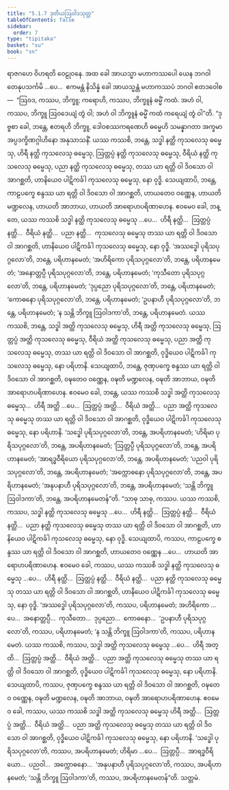 ```yaml
---
title: "5.1.7 ဒုတိယဩဝါဒသုတ္တ"
tableOfContents: false
sidebar:
  order: 7
type: "tipitaka"
basket: "su"
book: "sn"
---
```



<DynamicBreadcrumb />

<Division number="150" book="sn" e="ch" v="18" p="301">

<Paragraph number="940" book="sn">
ရာဇဂဟေ ဝိဟရတိ ဝေဠုဝနေ. အထ ခေါ အာယသ္မာ မဟာကဿပေါ ယေန ဘဂဝါ တေနုပသင်္ကမိ …ပေ…  ဧကမန္တံ နိသိန္နံ ခေါ အာယသ္မန္တံ မဟာကဿပံ ဘဂဝါ ဧတဒဝေါစ—  “ဩဝဒ, ကဿပ, ဘိက္ခူ; ကရောဟိ, ကဿပ, ဘိက္ခူနံ ဓမ္မိံ ကထံ. အဟံ ဝါ, ကဿပ, ဘိက္ခူ ဩဝဒေယျံ တွံ ဝါ; အဟံ ဝါ ဘိက္ခူနံ ဓမ္မိံ ကထံ ကရေယျံ တွံ ဝါ”တိ.
</Paragraph>

<Paragraph number="941" book="sn">
“ဒုဗ္ဗစာ ခေါ, ဘန္တေ, ဧတရဟိ ဘိက္ခူ, ဒေါဝစဿကရဏေဟိ ဓမ္မေဟိ သမန္နာဂတာ အက္ခမာ အပ္ပဒက္ခိဏဂ္ဂါဟိနော အနုသာသနိံ. ယဿ ကဿစိ, ဘန္တေ, သဒ္ဓါ နတ္ထိ ကုသလေသု ဓမ္မေသု, ဟိရီ နတ္ထိ ကုသလေသု ဓမ္မေသု, ဩတ္တပ္ပံ နတ္ထိ ကုသလေသု ဓမ္မေသု, ဝီရိယံ နတ္ထိ ကုသလေသု ဓမ္မေသု, ပညာ နတ္ထိ ကုသလေသု ဓမ္မေသု, တဿ ယာ ရတ္တိ ဝါ ဒိဝသော ဝါ အာဂစ္ဆတိ, ဟာနိယေဝ ပါဋိကင်္ခါ ကုသလေသု ဓမ္မေသု, နော ဝုဒ္ဓိ.
</Paragraph>

<Paragraph number="942" book="sn">
သေယျထာပိ, ဘန္တေ, ကာဠပက္ခေ စန္ဒဿ ယာ ရတ္တိ ဝါ ဒိဝသော ဝါ အာဂစ္ဆတိ, ဟာယတေဝ ဝဏ္ဏေန, ဟာယတိ မဏ္ဍလေန, ဟာယတိ အာဘာယ, ဟာယတိ အာရောဟပရိဏာဟေန. ဧဝမေဝ ခေါ, ဘန္တေ, ယဿ ကဿစိ သဒ္ဓါ နတ္ထိ ကုသလေသု ဓမ္မေသု …ပေ…  ဟိရီ နတ္ထိ…  ဩတ္တပ္ပံ နတ္ထိ…  ဝီရိယံ နတ္ထိ…  ပညာ နတ္ထိ…  ကုသလေသု ဓမ္မေသု တဿ ယာ ရတ္တိ ဝါ ဒိဝသော ဝါ အာဂစ္ဆတိ, ဟာနိယေဝ ပါဋိကင်္ခါ ကုသလေသု ဓမ္မေသု, နော ဝုဒ္ဓိ.
</Paragraph>

<Paragraph number="943" book="sn">
‘အဿဒ္ဓေါ ပုရိသပုဂ္ဂလော’တိ, ဘန္တေ, ပရိဟာနမေတံ; ‘အဟိရိကော ပုရိသပုဂ္ဂလော’တိ, ဘန္တေ, ပရိဟာနမေတံ; ‘အနောတ္တပ္ပီ ပုရိသပုဂ္ဂလော’တိ, ဘန္တေ, ပရိဟာနမေတံ; ‘ကုသီတော ပုရိသပုဂ္ဂလော’တိ, ဘန္တေ, ပရိဟာနမေတံ; ‘ဒုပ္ပညော ပုရိသပုဂ္ဂလော’တိ, ဘန္တေ, ပရိဟာနမေတံ; ‘ကောဓနော ပုရိသပုဂ္ဂလော’တိ, ဘန္တေ, ပရိဟာနမေတံ; ‘ဥပနာဟီ ပုရိသပုဂ္ဂလော’တိ, ဘန္တေ, ပရိဟာနမေတံ; ‘န သန္တိ ဘိက္ခူ ဩဝါဒကာ’တိ, ဘန္တေ, ပရိဟာနမေတံ.
</Paragraph>

<Paragraph number="944" book="sn">
ယဿ ကဿစိ, ဘန္တေ, သဒ္ဓါ အတ္ထိ ကုသလေသု ဓမ္မေသု, ဟိရီ အတ္ထိ ကုသလေသု ဓမ္မေသု, ဩတ္တပ္ပံ အတ္ထိ ကုသလေသု ဓမ္မေသု, ဝီရိယံ အတ္ထိ ကုသလေသု ဓမ္မေသု, ပညာ အတ္ထိ ကုသလေသု ဓမ္မေသု, တဿ ယာ ရတ္တိ ဝါ ဒိဝသော ဝါ အာဂစ္ဆတိ, ဝုဒ္ဓိယေဝ ပါဋိကင်္ခါ ကုသလေသု ဓမ္မေသု, နော ပရိဟာနိ.
</Paragraph>

<Paragraph number="945" book="sn">
သေယျထာပိ, ဘန္တေ, ဇုဏှပက္ခေ စန္ဒဿ ယာ ရတ္တိ ဝါ ဒိဝသော ဝါ အာဂစ္ဆတိ, ဝဍ္ဎတေဝ ဝဏ္ဏေန, ဝဍ္ဎတိ မဏ္ဍလေန, ဝဍ္ဎတိ အာဘာယ, ဝဍ္ဎတိ အာရောဟပရိဏာဟေန. ဧဝမေဝ ခေါ, ဘန္တေ, ယဿ ကဿစိ သဒ္ဓါ အတ္ထိ ကုသလေသု ဓမ္မေသု…  ဟိရီ အတ္ထိ …ပေ…  ဩတ္တပ္ပံ အတ္ထိ…  ဝီရိယံ အတ္ထိ…  ပညာ အတ္ထိ ကုသလေသု ဓမ္မေသု တဿ ယာ ရတ္တိ ဝါ ဒိဝသော ဝါ အာဂစ္ဆတိ, ဝုဒ္ဓိယေဝ ပါဋိကင်္ခါ ကုသလေသု ဓမ္မေသု, နော ပရိဟာနိ.
</Paragraph>

<Paragraph number="946" book="sn">
‘သဒ္ဓေါ ပုရိသပုဂ္ဂလော’တိ, ဘန္တေ, အပရိဟာနမေတံ; ‘ဟိရိမာ ပုရိသပုဂ္ဂလော’တိ, ဘန္တေ, အပရိဟာနမေတံ; ‘ဩတ္တပ္ပီ ပုရိသပုဂ္ဂလော’တိ, ဘန္တေ, အပရိဟာနမေတံ; ‘အာရဒ္ဓဝီရိယော ပုရိသပုဂ္ဂလော’တိ, ဘန္တေ, အပရိဟာနမေတံ; ‘ပညဝါ ပုရိသပုဂ္ဂလော’တိ, ဘန္တေ, အပရိဟာနမေတံ; ‘အက္ကောဓနော ပုရိသပုဂ္ဂလော’တိ, ဘန္တေ, အပရိဟာနမေတံ; ‘အနုပနာဟီ ပုရိသပုဂ္ဂလော’တိ, ဘန္တေ, အပရိဟာနမေတံ; ‘သန္တိ ဘိက္ခူ ဩဝါဒကာ’တိ, ဘန္တေ, အပရိဟာနမေတန်”တိ.
</Paragraph>

<Paragraph number="947" book="sn">
“သာဓု သာဓု, ကဿပ. ယဿ ကဿစိ, ကဿပ, သဒ္ဓါ နတ္ထိ ကုသလေသု ဓမ္မေသု …ပေ…  ဟိရီ နတ္ထိ…  ဩတ္တပ္ပံ နတ္ထိ…  ဝီရိယံ နတ္ထိ…  ပညာ နတ္ထိ ကုသလေသု ဓမ္မေသု တဿ ယာ ရတ္တိ ဝါ ဒိဝသော ဝါ အာဂစ္ဆတိ, ဟာနိယေဝ ပါဋိကင်္ခါ ကုသလေသု ဓမ္မေသု, နော ဝုဒ္ဓိ.
</Paragraph>

<Paragraph number="948" book="sn">
သေယျထာပိ, ကဿပ, ကာဠပက္ခေ စန္ဒဿ ယာ ရတ္တိ ဝါ ဒိဝသော ဝါ အာဂစ္ဆတိ, ဟာယတေဝ ဝဏ္ဏေန …ပေ…  ဟာယတိ အာရောဟပရိဏာဟေန. ဧဝမေဝ ခေါ, ကဿပ, ယဿ ကဿစိ သဒ္ဓါ နတ္ထိ ကုသလေသု ဓမ္မေသု …ပေ…  ဟိရီ နတ္ထိ…  ဩတ္တပ္ပံ နတ္ထိ…  ဝီရိယံ နတ္ထိ…  ပညာ နတ္ထိ ကုသလေသု ဓမ္မေသု တဿ ယာ ရတ္တိ ဝါ ဒိဝသော ဝါ အာဂစ္ဆတိ, ဟာနိယေဝ ပါဋိကင်္ခါ ကုသလေသု ဓမ္မေသု, နော ဝုဒ္ဓိ. ‘အဿဒ္ဓေါ ပုရိသပုဂ္ဂလော’တိ, ကဿပ, ပရိဟာနမေတံ; အဟိရိကော …ပေ…  အနောတ္တပ္ပီ…  ကုသီတော…  ဒုပ္ပညော…  ကောဓနော…  ‘ဥပနာဟီ ပုရိသပုဂ္ဂလော’တိ, ကဿပ, ပရိဟာနမေတံ; ‘န သန္တိ ဘိက္ခူ ဩဝါဒကာ’တိ, ကဿပ, ပရိဟာနမေတံ.
</Paragraph>

<Paragraph number="949" book="sn">
ယဿ ကဿစိ, ကဿပ, သဒ္ဓါ အတ္ထိ ကုသလေသု ဓမ္မေသု …ပေ…  ဟိရီ အတ္ထိ…  ဩတ္တပ္ပံ အတ္ထိ…  ဝီရိယံ အတ္ထိ…  ပညာ အတ္ထိ ကုသလေသု ဓမ္မေသု တဿ ယာ ရတ္တိ ဝါ ဒိဝသော ဝါ အာဂစ္ဆတိ, ဝုဒ္ဓိယေဝ ပါဋိကင်္ခါ ကုသလေသု ဓမ္မေသု, နော ပရိဟာနိ.
</Paragraph>

<Paragraph number="950" book="sn">
သေယျထာပိ, ကဿပ, ဇုဏှပက္ခေ စန္ဒဿ ယာ ရတ္တိ ဝါ ဒိဝသော ဝါ အာဂစ္ဆတိ, ဝဍ္ဎတေဝ ဝဏ္ဏေန, ဝဍ္ဎတိ မဏ္ဍလေန, ဝဍ္ဎတိ အာဘာယ, ဝဍ္ဎတိ အာရောဟပရိဏာဟေန. ဧဝမေဝ ခေါ, ကဿပ, ယဿ ကဿစိ သဒ္ဓါ အတ္ထိ ကုသလေသု ဓမ္မေသု ဟိရီ အတ္ထိ…  ဩတ္တပ္ပံ အတ္ထိ…  ဝီရိယံ အတ္ထိ…  ပညာ အတ္ထိ ကုသလေသု ဓမ္မေသု တဿ ယာ ရတ္တိ ဝါ ဒိဝသော ဝါ အာဂစ္ဆတိ, ဝုဒ္ဓိယေဝ ပါဋိကင်္ခါ ကုသလေသု ဓမ္မေသု, နော ပရိဟာနိ.
</Paragraph>

<Paragraph number="951" book="sn">
‘သဒ္ဓေါ ပုရိသပုဂ္ဂလော’တိ, ကဿပ, အပရိဟာနမေတံ; ဟိရိမာ …ပေ…  ဩတ္တပ္ပီ…  အာရဒ္ဓဝီရိယော…  ပညဝါ…  အက္ကောဓနော…  ‘အနုပနာဟီ ပုရိသပုဂ္ဂလော’တိ, ကဿပ, အပရိဟာနမေတံ; ‘သန္တိ ဘိက္ခူ ဩဝါဒကာ’တိ, ကဿပ, အပရိဟာနမေတန်”တိ.

</Paragraph>
</Division>

<Paragraph number="952" type="center" book="sn">
သတ္တမံ.
</Paragraph>